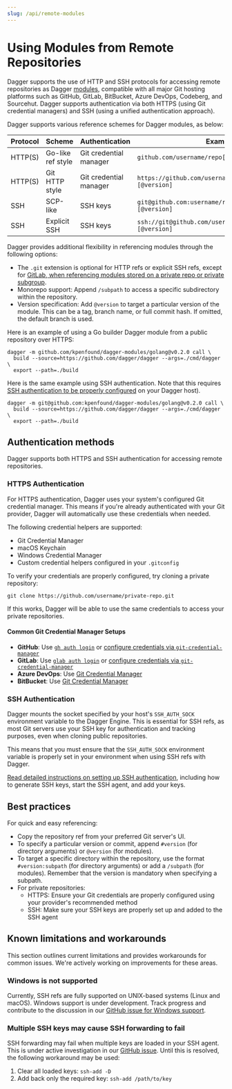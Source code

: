 ```yaml
---
slug: /api/remote-modules
---
```


# Using Modules from Remote Repositories

Dagger supports the use of HTTP and SSH protocols for accessing remote repositories as Dagger [modules](../features/modules.mdx), compatible with all major Git hosting platforms such as GitHub, GitLab, BitBucket, Azure DevOps, Codeberg, and Sourcehut. Dagger supports authentication via both HTTPS (using Git credential managers) and SSH (using a unified authentication approach).

Dagger supports various reference schemes for Dagger modules, as below:

| Protocol | Scheme            | Authentication | Example |
|----------|-------------------|----------------|---------|
| HTTP(S)  | Go-like ref style | Git credential manager | `github.com/username/repo[/subdir][@version]`  |
| HTTP(S)  | Git HTTP style    | Git credential manager | `https://github.com/username/repo.git[/subdir][@version]` |
| SSH      | SCP-like          | SSH keys | `git@github.com:username/repo.git[/subdir][@version]`     |
| SSH      | Explicit SSH      | SSH keys | `ssh://git@github.com/username/repo.git[/subdir][@version]` |

Dagger provides additional flexibility in referencing modules through the following options:

- The `.git` extension is optional for HTTP refs or explicit SSH refs, except for [GitLab, when referencing modules stored on a private repo or private subgroup](https://gitlab.com/gitlab-org/gitlab-foss/-/blob/master/lib/gitlab/middleware/go.rb#L229-237).
- Monorepo support: Append `/subpath` to access a specific subdirectory within the repository.
- Version specification: Add `@version` to target a particular version of the module. This can be a tag, branch name, or full commit hash. If omitted, the default branch is used.

Here is an example of using a Go builder Dagger module from a public repository over HTTPS:

```shell
dagger -m github.com/kpenfound/dagger-modules/golang@v0.2.0 call \
  build --source=https://github.com/dagger/dagger --args=./cmd/dagger \
  export --path=./build
```

Here is the same example using SSH authentication. Note that this requires [SSH authentication to be properly configured](#configuring-ssh-authentication) on your Dagger host).

```shell
dagger -m git@github.com:kpenfound/dagger-modules/golang@v0.2.0 call \
  build --source=https://github.com/dagger/dagger --args=./cmd/dagger \
  export --path=./build
```

## Authentication methods

Dagger supports both HTTPS and SSH authentication for accessing remote repositories.

### HTTPS Authentication

For HTTPS authentication, Dagger uses your system's configured Git credential manager. This means if you're already authenticated with your Git provider, Dagger will automatically use these credentials when needed.

The following credential helpers are supported:
- Git Credential Manager
- macOS Keychain
- Windows Credential Manager
- Custom credential helpers configured in your `.gitconfig`

To verify your credentials are properly configured, try cloning a private repository:

```shell
git clone https://github.com/username/private-repo.git
```

If this works, Dagger will be able to use the same credentials to access your private repositories.

#### Common Git Credential Manager Setups

- **GitHub**: Use [`gh auth login`](https://docs.github.com/en/get-started/getting-started-with-git/caching-your-github-credentials-in-git#github-cli) or [configure credentials via `git-credential-manager`](https://docs.github.com/en/get-started/getting-started-with-git/caching-your-github-credentials-in-git#git-credential-manager)
- **GitLab**: Use [`glab auth login`](https://gitlab.com/gitlab-org/cli/-/blob/main/docs/source/auth/login.md) or [configure credentials via `git-credential-manager`](https://github.com/git-ecosystem/git-credential-manager)
- **Azure DevOps**: Use [Git Credential Manager](https://learn.microsoft.com/en-us/azure/devops/repos/git/set-up-credential-managers)
- **BitBucket**: Use [Git Credential Manager](https://github.com/git-ecosystem/git-credential-manager)

### SSH Authentication

Dagger mounts the socket specified by your host's `SSH_AUTH_SOCK` environment variable to the Dagger Engine. This is essential for SSH refs, as most Git servers use your SSH key for authentication and tracking purposes, even when cloning public repositories.

This means that you must ensure that the `SSH_AUTH_SOCK` environment variable is properly set in your environment when using SSH refs with Dagger.

[Read detailed instructions on setting up SSH authentication](https://docs.github.com/en/authentication/connecting-to-github-with-ssh), including how to generate SSH keys, start the SSH agent, and add your keys.

## Best practices

For quick and easy referencing:
- Copy the repository ref from your preferred Git server's UI.
- To specify a particular version or commit, append `#version` (for directory arguments) or `@version` (for modules).
- To target a specific directory within the repository, use the format `#version:subpath` (for directory arguments) or add a `/subpath` (for modules). Remember that the version is mandatory when specifying a subpath.
- For private repositories:
  - HTTPS: Ensure your Git credentials are properly configured using your provider's recommended method
  - SSH: Make sure your SSH keys are properly set up and added to the SSH agent


## Known limitations and workarounds

This section outlines current limitations and provides workarounds for common issues. We're actively working on improvements for these areas.

### Windows is not supported

Currently, SSH refs are fully supported on UNIX-based systems (Linux and macOS). Windows support is under development. Track progress and contribute to the discussion in our [GitHub issue for Windows support](https://github.com/dagger/dagger/issues/8313).

### Multiple SSH keys may cause SSH forwarding to fail

SSH forwarding may fail when multiple keys are loaded in your SSH agent. This is under active investigation in our [GitHub issue](https://github.com/dagger/dagger/issues/8288). Until this is resolved, the following workaround may be used:

1. Clear all loaded keys: `ssh-add -D`
2. Add back only the required key: `ssh-add /path/to/key`
